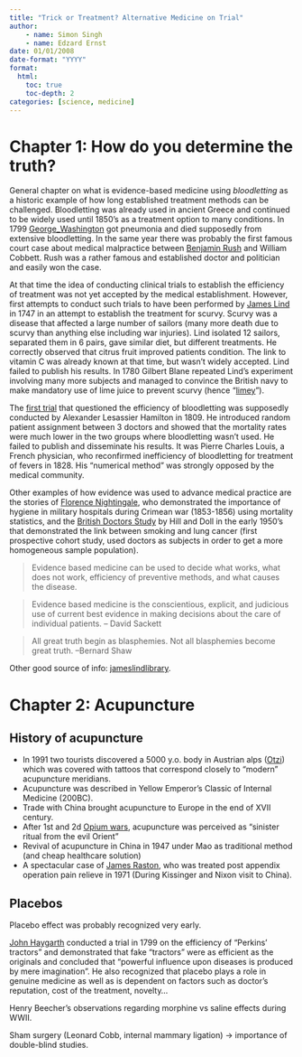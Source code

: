 ```yaml
---
title: "Trick or Treatment? Alternative Medicine on Trial"
author:
    - name: Simon Singh
    - name: Edzard Ernst
date: 01/01/2008
date-format: "YYYY"
format:
  html:
    toc: true
    toc-depth: 2
categories: [science, medicine]
---
```


# Chapter 1: How do you determine the truth?

General chapter on what is evidence-based medicine using *bloodletting* as a historic example of how long established treatment methods can be challenged.  Bloodletting was already used in ancient Greece and continued to be widely used until 1850's as a treatment option to many conditions. In 1799 [George_Washington](https://en.wikipedia.org/wiki/George_Washington) got pneumonia and died supposedly from extensive bloodletting. In the same year there was probably the first famous court case about medical malpractice between [Benjamin Rush](https://en.wikipedia.org/wiki/Benjamin_Rush) and William Cobbett. Rush was a rather famous and established doctor and politician and easily won the case. 

At that time the idea of conducting clinical trials to establish the efficiency of treatment was not yet accepted by the medical establishment. However, first attempts to conduct such trials to have been performed by [James Lind](https://en.wikipedia.org/wiki/James_Lind) in 1747 in an attempt to establish the treatment for scurvy. Scurvy was a disease that affected a large number of sailors (many more death due to scurvy than anything else including war injuries). Lind isolated 12 sailors, separated them in 6 pairs, gave similar diet, but different treatments. He correctly observed that citrus fruit improved patients condition. The link to vitamin C was already known at that time, but wasn't widely accepted. Lind failed to publish his results. In 1780 Gilbert Blane repeated Lind's experiment involving many more subjects and managed to convince the British navy to make mandatory use of lime juice to prevent scurvy (hence "[limey](https://en.wikipedia.org/wiki/Glossary_of_names_for_the_British#Limey)").

The [first trial](http://www.jameslindlibrary.org/trial_records/19th_Century/hamilton/hamilton_commentary.html) that questioned the efficiency of bloodletting was supposedly conducted by Alexander Lesassier Hamilton in 1809. He introduced random patient assignment between 3 doctors and showed that the mortality rates were much lower in the two groups where bloodletting wasn't used. He failed to publish and disseminate his results. It was Pierre Charles Louis, a French physician, who reconfirmed inefficiency of bloodletting for treatment of fevers in 1828. His "numerical method" was strongly opposed by the medical community.

Other examples of how evidence was used to advance medical practice are the stories of [Florence Nightingale](https://en.wikipedia.org/wiki/Florence_Nightingale), who demonstrated the importance of hygiene in military hospitals during Crimean war (1853-1856) using mortality statistics, and the [British Doctors Study](https://en.wikipedia.org/wiki/British_Doctors_Study) by Hill and Doll in the early 1950's that demonstrated the link between smoking and lung cancer (first prospective cohort study, used doctors as subjects in order to get a more homogeneous sample population).

> Evidence based medicine can be used to decide what works, what does not work, efficiency of preventive methods, and what causes the disease.

> Evidence based medicine is the conscientious, explicit, and judicious use of current best evidence in making decisions about the care of individual patients. -- David Sackett

> All great truth begin as blasphemies. Not all blasphemies become great truth. --Bernard Shaw

Other good source of info: [jameslindlibrary](http://www.jameslindlibrary.org/index.html).


# Chapter 2: Acupuncture

## History of acupuncture

- In 1991 two tourists discovered a 5000 y.o. body in Austrian alps ([Otzi](https://en.wikipedia.org/wiki/%C3%96tzi)) which was covered with tattoos that correspond closely to "modern" acupuncture meridians.
- Acupuncture was described in Yellow Emperor's Classic of Internal Medicine (200BC).
- Trade with China brought acupuncture to Europe in the end of XVII century.
- After 1st and 2d [Opium wars](https://en.wikipedia.org/wiki/Opium_Wars), acupuncture was perceived as "sinister ritual from the evil Orient"
- Revival of acupuncture in China in 1947 under Mao as traditional method (and cheap healthcare solution)
- A spectacular case of [James Raston](https://en.wikipedia.org/wiki/James_Reston), who was treated post appendix operation pain relieve in 1971 (During Kissinger and Nixon visit to China).


## Placebos

Placebo effect was probably recognized very early.

[John Haygarth](https://en.wikipedia.org/wiki/John_Haygarth) conducted a trial in 1799 on the efficiency of "Perkins' tractors" and demonstrated that fake "tractors" were as efficient as the originals and concluded that "powerful influence upon diseases is produced by mere imagination". He also recognized that placebo plays a role in genuine medicine as well as is dependent on factors such as doctor's reputation, cost of the treatment, novelty...

Henry Beecher's observations regarding morphine vs saline effects during WWII.

Sham surgery (Leonard Cobb, internal mammary ligation) -> importance of double-blind studies.
